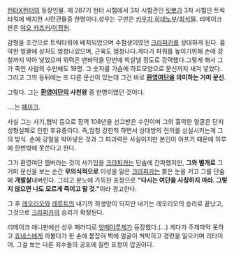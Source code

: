 [[헌터X헌터]]의 등장인물. 제 287기 헌터 시험에서 3차 시험관인 [[릿뽀]]가 3차 시험인 트릭타워에 배치한 시련관들중 한명이다.성우는 구판은 [[키우치 히데노부]]/[[최석필]]. 리메이크판은 [[야오 카즈키]]/[[이장원]].

감형을 조건으로 트릭타워에 배치되었으며 수험생이였던 [[크라피카]]를 상대하게 된다. 흉악한 얼굴에 상처도 엄청나있으며, 근육도 엄청나다.게다가 파워를 높이기위해 손에 강철까지 박아 넣었으며 위력은 맨바닥을 단번에 박살낼 정도로 강력했다.그렇게 해서 그가 죽인 사람의 수만해도 19명. 그 숫자를 가슴에 하트모양으로 문신까지 새겨 넣었다. 그리고 그의 등뒤에는 또 다른 문신이 있는데 그건 바로 '''[[환영여단]]을 의미하는 거미 문신'''. 

그렇다. 그는 '''[[환영여단]]의 사천왕''' 중 한명이였던 것이다.

....는 [[페이크]].

사실 그는 사기,협박 등으로 징역 108년을 선고받은 수인이며 그의 흉악한 얼굴은 단지 성형실패로 인한 후유증이다. 즉,엄청 강한척 하면서 상대방의 전의를 상실시키는게 그의 방식. 손에 강철을 박아넣은 것과 그 파괴력은 사실이지만 본인이 아프기 때문에 하루에 한번밖에 못쓴다고 한다.

그가 환영여단 멤버라는 것이 사기임을 [[크라피카]]는 단숨에 간파했지만, '''그와 별개로''' 그 거미 문신을 보는 순간 '''무의식적으로''' 이성을 잃은 [[크라피카]]는 붉은 눈을 키고 그를 단숨에 '''개발살'''내버린다. 그리고 분노에 가득찬 표정으로 '''"다시는 여단을 사칭하지 마라. 그렇지 않으면 나도 모르게 죽이고 말 것."'''이라 경고한다.

그 후 [[레오리오]]와 [[레루트]]의 내기의 희생양이 되지만 내기는 레오리오의 승리로 끝났고, 그것으로 [[크라피카]]의 승리가 확정된다.

리메이크 애니판에선 성우 패러디로 [[얏떼야루제]]가 등장했다.(...) 게다가 주제파악 못하고 [[죠네스]]에게 까불다가 한 손에 붙잡혀 벽에 얼굴이 쳐박히고 경련을 일으키며 리타이어. 그걸 보는 다른 죄수들의 공포에 질린 표정이 압권이다.


